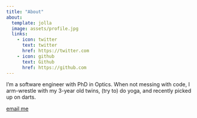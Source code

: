 ```yaml
---
title: "About"
about:
  template: jolla
  image: assets/profile.jpg
  links:
    - icon: twitter
      text: twitter
      href: https://twitter.com
    - icon: github
      text: Github
      href: https://github.com
---
```


I'm a software engineer with PhD in Optics. When not messing with code, I arm-wrestle with my 3-year old twins,
(try to) do yoga, and recently picked up on darts.

[email me](mailto:nesaboz@gmail.com)